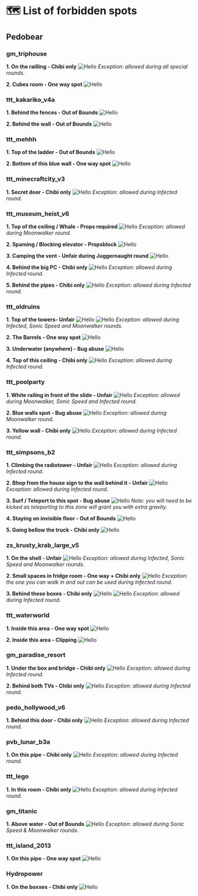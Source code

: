 
# 🗺 List of forbidden spots
## Pedobear
### gm_triphouse
**1. On the railling - Chibi only**
<Image src="/spots/triphouse1.png" alt="Hello" width={500} height={500} />
*Exception: allowed during all special rounds.*

**2. Cubes room - One way spot**
<Image src="/spots/triphouse2.png" alt="Hello" width={500} height={500} />

### ttt_kakariko_v4a
**1. Behind the fences - Out of Bounds**
<Image src="/spots/kaka1.png" alt="Hello" width={500} height={500} />

**2. Behind the wall - Out of Bounds**
<Image src="/spots/kaka2.png" alt="Hello" width={500} height={500} />

### ttt_mehhh
**1. Top of the ladder - Out of Bounds**
<Image src="/spots/mehh2_fixed.png" alt="Hello" width={500} height={500} />

**2. Bottom of this blue wall - One way spot**
<Image src="/spots/mehh3.png" alt="Hello" width={500} height={500} />

### ttt_minecraftcity_v3
**1. Secret door - Chibi only**
<Image src="/spots/city1.png" alt="Hello" width={500} height={500} />
*Exception: allowed during Infected round.*

### ttt_museum_heist_v6
**1. Top of the ceiling / Whale - Props required**
<Image src="/spots/mus1.png" alt="Hello" width={500} height={500} />
*Exception: allowed during Moonwalker round.*

**2. Spaming / Blocking elevator - Propsblock**
<Image src="/spots/mus2.png" alt="Hello" width={500} height={500} />

**3. Camping the vent - Unfair during Juggernaught round**
<Image src="/spots/mus3.png" alt="Hello" width={500} height={500} />

**4. Behind the big PC - Chibi only**
<Image src="/spots/mus4.png" alt="Hello" width={500} height={500} />
*Exception: allowed during Infected round.*

**5. Behind the pipes - Chibi only**
<Image src="/spots/mus5.png" alt="Hello" width={500} height={500} />
*Exception: allowed during Infected round.*

### ttt_oldruins
**1. Top of the towers- Unfair**
<Image src="/spots/old1.png" alt="Hello" width={500} height={500} />
<Image src="/spots/old4.png" alt="Hello" width={500} height={500} />
*Exception: allowed during Infected, Sonic Speed and Moonwalker rounds.*

**2. The Barrels - One way spot**
<Image src="/spots/old2.png" alt="Hello" width={500} height={500} />

**3. Underwater (anywhere) - Bug abuse**
<Image src="/spots/old5.png" alt="Hello" width={500} height={500} />

**4. Top of this ceiling - Chibi only**
<Image src="/spots/old6.png" alt="Hello" width={500} height={500} />
*Exception: allowed during Infected round.*

### ttt_poolparty
**1. White railing in front of the slide - Unfair**
<Image src="/spots/water1.png" alt="Hello" width={500} height={500} />
*Exception: allowed during Moonwalker, Sonic Speed and Infected round.*

**2. Blue walls spot - Bug abuse**
<Image src="/spots/water2_fixed.png" alt="Hello" width={500} height={500} />
*Exception: allowed during Moonwalker round.*

**3. Yellow wall - Chibi only**
<Image src="/spots/water3.png" alt="Hello" width={500} height={500} />
*Exception: allowed during Infected round.*

### ttt_simpsons_b2
**1. Climbing the radiotower - Unfair**
<Image src="/spots/sims1.png" alt="Hello" width={500} height={500} />
*Exception: allowed during Infected round.*

**2. Bhop from the house sign to the wall behind it - Unfair**
<Image src="/spots/sims2.png" alt="Hello" width={500} height={500} />
*Exception: allowed during Infected round.*

**3. Surf / Teleport to this spot - Bug abuse**
<Image src="/spots/sims3.png" alt="Hello" width={500} height={500} />
*Note: you will need to be kicked as teleporting to this zone will grant you with extra gravity.*

**4. Staying on invisible floor - Out of Bounds**
<Image src="/spots/sims4.png" alt="Hello" width={500} height={500} />

**5. Going bellow the truck - Chibi only**
<Image src="/spots/sims5.png" alt="Hello" width={500} height={500} />

### zs_krusty_krab_large_v5
**1. On the shell - Unfair**
<Image src="/spots/krusty1.png" alt="Hello" width={500} height={500} />
*Exception: allowed during Infected, Sonic Speed and Moonwalker rounds.*

**2. Small spaces in fridge room - One way + Chibi only**
<Image src="/spots/krusty2.png" alt="Hello" width={500} height={500} />
*Exception: the one you can walk in and out can be used during Infected round.*

**3. Behind these boxes - Chibi only**
<Image src="/spots/krusty3.png" alt="Hello" width={500} height={500} />
<Image src="/spots/krusty4.png" alt="Hello" width={500} height={500} />
*Exception: allowed during Infected round.*

### ttt_waterworld
**1. Inside this area - One way spot**
<Image src="/spots/pool1.png" alt="Hello" width={500} height={500} />

**2. Inside this area - Clipping**
<Image src="/spots/pool2.png" alt="Hello" width={500} height={500} />

### gm_paradise_resort
**1. Under the box and bridge - Chibi only**
<Image src="/spots/paradise1.png" alt="Hello" width={500} height={500} />
*Exception: allowed during Infected round.*

**2. Behind both TVs - Chibi only**
<Image src="/spots/paradise2.png" alt="Hello" width={500} height={500} />
*Exception: allowed during Infected round.*

### pedo_hollywood_v6
**1. Behind this door - Chibi only**
<Image src="/spots/holly.png" alt="Hello" width={500} height={500} />
*Exception: allowed during Infected round.*

### pvb_lunar_b3a
**1. On this pipe - Chibi only**
<Image src="/spots/lunar.png" alt="Hello" width={500} height={500} />
*Exception: allowed during Infected round.*

### ttt_lego
**1. In this room - Chibi only**
<Image src="/spots/lego.png" alt="Hello" width={500} height={500} />
*Exception: allowed during Infected round.*

### gm_titanic
**1. Above water - Out of Bounds**
<Image src="/spots/titanic.png" alt="Hello" width={500} height={500} />
*Exception: allowed during Sonic Speed & Moonwalker rounds.*

### ttt_island_2013
**1. On this pipe - One way spot**
<Image src="/spots/island.png" alt="Hello" width={500} height={500} />

### Hydropower
**1. On the boxxes - Chibi only**
<Image src="/spots/Hydropower_boxes.png" alt="Hello" width={500} height={500} />
